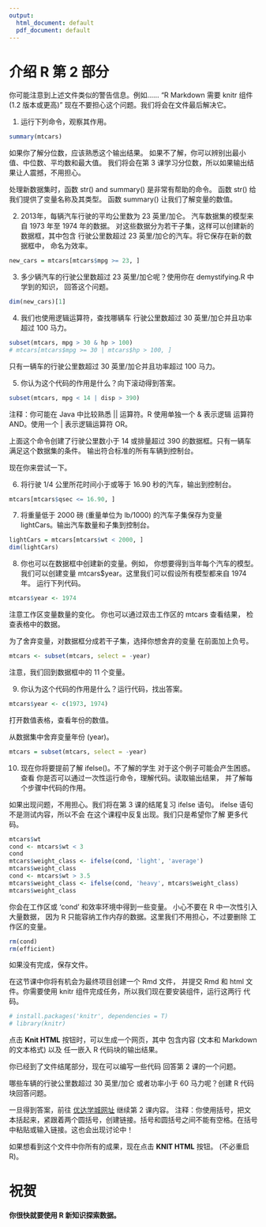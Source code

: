 ```yaml
---
output:
  html_document: default
  pdf_document: default
---
```

介绍 R 第 2 部分
========================================================

你可能注意到上述文件类似的警告信息。例如……
"R Markdown 需要 knitr 组件 (1.2 版本或更高)"
现在不要担心这个问题。我们将会在文件最后解决它。

1. 运行下列命令，观察其作用。
```r
summary(mtcars)
```

如果你了解分位数，应该熟悉这个输出结果。
如果不了解，你可以辨别出最小值、中位数、平均数和最大值。
我们将会在第 3 课学习分位数，所以如果输出结果让人震撼，不用担心。

处理新数据集时，函数 str() and summary() 是非常有帮助的命令。 
函数 str() 给我们提供了变量名称及其类型。
函数 summary() 让我们了解变量的数值。

2. 2013年，每辆汽车行驶的平均公里数为 23 英里/加仑。
  汽车数据集的模型来自 1973 年至 1974 年的数据。
  对这些数据分为若干子集，这样可以创建新的数据框，其中包含
  行驶公里数超过 23 英里/加仑的汽车。将它保存在新的数据框中，
  命名为效率。
```r
new_cars = mtcars[mtcars$mpg >= 23, ]
```

3. 多少辆汽车的行驶公里数超过 23 英里/加仑呢？使用你在 demystifying.R 中学到的知识，
  回答这个问题。
```r
dim(new_cars)[1]
```

4. 我们也使用逻辑运算符，查找哪辆车
  行驶公里数超过 30 英里/加仑并且功率超过 100 马力。
```r
subset(mtcars, mpg > 30 & hp > 100)
# mtcars[mtcars$mpg >= 30 | mtcars$hp > 100, ]
```

只有一辆车的行驶公里数超过 30 英里/加仑并且功率超过 100 马力。

5. 你认为这个代码的作用是什么？向下滚动得到答案。
```r
subset(mtcars, mpg < 14 | disp > 390)
```

注释：你可能在 Java 中比较熟悉 || 运算符。R 使用单独一个 & 表示逻辑
运算符 AND。使用一个 | 表示逻辑运算符 OR。








上面这个命令创建了行驶公里数小于 14 
或排量超过 390 的数据框。只有一辆车
满足这个数据集的条件。
输出符合标准的所有车辆到控制台。

现在你来尝试一下。

6. 将行驶 1/4 公里所花时间小于或等于
  16.90 秒的汽车，输出到控制台。
```r
mtcars[mtcars$qsec <= 16.90, ]
```

7. 将重量低于 2000 磅 (重量单位为 lb/1000) 的汽车子集保存为变量 lightCars。输出汽车数量和子集到控制台。
```r
lightCars = mtcars[mtcars$wt < 2000, ]
dim(lightCars)
```

8. 你也可以在数据框中创建新的变量。例如，
  你想要得到当年每个汽车的模型。我们可以创建变量
  mtcars$year。这里我们可以假设所有模型都来自 1974 年。
  运行下列代码。
```r
mtcars$year <- 1974
```

注意工作区变量数量的变化。
你也可以通过双击工作区的 mtcars 查看结果，
检查表格中的数据。

为了舍弃变量，对数据框分成若干子集，选择你想舍弃的变量
在前面加上负号。
```r
mtcars <- subset(mtcars, select = -year)
```

注意，我们回到数据框中的 11 个变量。

9. 你认为这个代码的作用是什么？运行代码，找出答案。
```r
mtcars$year <- c(1973, 1974)
```

打开数值表格，查看年份的数值。

从数据集中舍弃变量年份 (year)。
```r
mtcars = subset(mtcars, select = -year)
```


10. 现在你将要提前了解 ifelse()。不了解的学生
  对于这个例子可能会产生困惑。查看
  你是否可以通过一次性运行命令，理解代码。读取输出结果，
  并了解每个步骤中代码的作用。

如果出现问题，不用担心。我们将在第 3 课的结尾复习 ifelse 语句。
ifelse 语句不是测试内容，所以不会
在这个课程中反复出现。我们只是希望你了解
更多代码。
```r
mtcars$wt
cond <- mtcars$wt < 3
cond
mtcars$weight_class <- ifelse(cond, 'light', 'average')
mtcars$weight_class
cond <- mtcars$wt > 3.5
mtcars$weight_class <- ifelse(cond, 'heavy', mtcars$weight_class)
mtcars$weight_class
```

你会在工作区或 'cond' 和效率环境中得到一些变量。
小心不要在 R 中一次性引入大量数据，
因为 R 只能容纳工作内存的数据。这里我们不用担心，不过要删除
工作区的变量。

```r
rm(cond)
rm(efficient)
```

如果没有完成，保存文件。


在这节课中你将有机会为最终项目创建一个 Rmd 文件，
并提交 Rmd 和 html 文件。你需要使用
knitr 组件完成任务，所以我们现在要安装组件，运行这两行
代码。
```r
# install.packages('knitr', dependencies = T)
# library(knitr)
```


点击 **Knit HTML** 按钮时，可以生成一个网页，其中
包含内容 (文本和 Markdown 的文本格式) 以及
任一嵌入 R 代码块的输出结果。 


你已经到了文件结尾部分，现在可以编写一些代码
回答第 2 课的一个问题。

哪些车辆的行驶公里数超过 30 英里/加仑
或者功率小于 60 马力呢？创建 R 代码块回答问题。



一旦得到答案，前往 [优达学城网址](https://www.udacity.com/course/viewer#!/c-ud651/l-729069797/e-804129319/m-811719066) 继续第 2 课内容。
注释：你使用括号，把文本括起来，紧跟着两个圆括号，创建链接。括号和圆括号之间不能有空格。在括号中粘贴或输入链接。这也会出现讨论中！

如果想看到这个文件中你所有的成果，现在点击
**KNIT HTML** 按钮。 (不必重启 R)。

# 祝贺
#### 你很快就要使用 R 新知识探索数据。